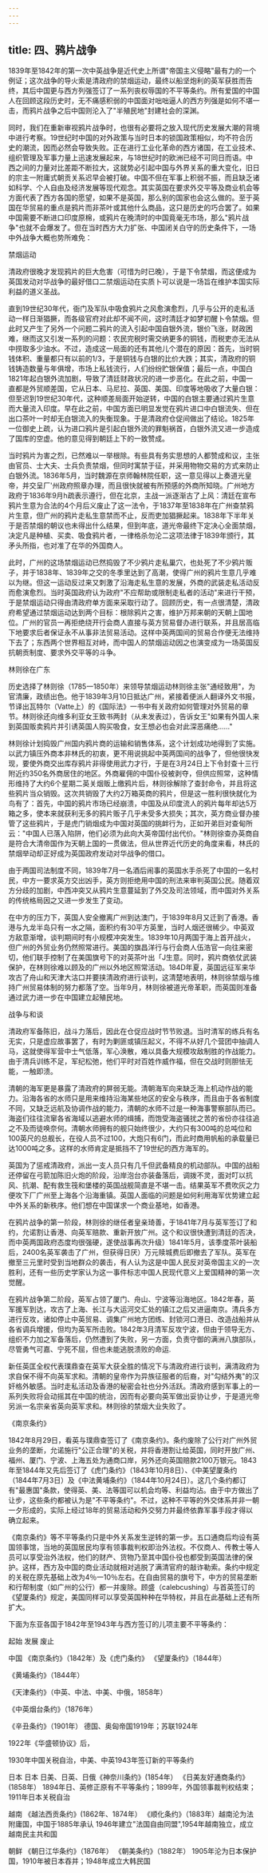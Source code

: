```yaml
---
---
---
```

title: 四、鸦片战争
---



1839年至1842年的第一次中英战争是近代史上所谓"帝国主义侵略"最有力的一个例证；这次战争的导火索是清政府的禁烟运动，最终以船坚炮利的英军获胜而告终，其后中国更与西方列强签订了一系列丧权辱国的不平等条约。所有爱国的中国人在回顾这段历史时，无不痛感积弱的中国面对咄咄逼人的西方列强是如何不堪一击，而鸦片战争之后中国则沦入了"半殖民地"封建社会的深渊。

同时，我们在重新审视鸦片战争时，也很有必要将之放入现代历史发展大潮的背境中进行考察。19世纪时中国的对外政策与当时日本的锁国政策相似，均不符合历史的潮流，因而必然会导致失败。正在进行工业化革命的西方诸国，在工业技术、组织管理及军事力量上迅速发展起来，与18世纪时的欧洲已经不可同日而语。中西之间的力量对比差距不断拉大，这就势必引起中国与外界关系的重大变化，旧日的宗主一附庸式朝贡关系迟早会被打破。中国不但在军事上积弱不振，而且缺乏诸如科学、个人自由及经济发展等现代观念。其实英国在要求外交平等及商业机会等方面代表了西方各国的愿望，如果不是英国，那么别的国家也会这么做的。至于英国在华贸易的重点是鸦片而非茶叶或其他什么商品，这只是历史的巧合罢了。如果中国需要不断进口印度原棉，或鸦片在晚清时的中国竟毫无市场，那么"鸦片战争"也就不会爆发了。但在当时西方大力扩张、中国闭关白守的历史条件下，一场中外战争大概也势所难免：

禁烟运动

清政府很晚才发现鸦片的巨大危害（可惜为时已晚），于是下令禁烟，而这便成为英国发动对华战争的最好借口二禁烟运动在实质卜可以说是一场旨在维护本国实际利益的道义圣战。

直到19世纪30年代，衙门及军队中吸食鸦片之风愈演愈烈，几乎与公开的走私活动一样日渐猖撅，而各级官府对此却不闻不间，这时清廷才如梦初醒卜令禁烟。但此时又产生了另外一个问题二鸦片的流入引起中国自银外流，银价飞涨，财政困难，继而这又引发一系列的问题：农民完税时需交纳更多的铜钱，而税吏亦无法从中捞取多少油水。不过，造成这一局面的还有其他儿个潜在的原因：首先，当时铜钱体积、重量都只有以前的1/3，于是铜钱与白银的比价大跌；其实，清政府的铜钱铸造数量与年俱增，市场上私钱流行，人们纷纷贮银保值；最后一点，中国白1821年起白银外流加剧，导致了清廷财政状况的进一步恶化。在此之前，中国一直都是外贸顺差国，它从日本、马尼拉、英国、美国、印度等地吸收了大量白银：但至迟到19世纪30年代，这种顺差局面开始逆转，中国的白银主要通过鸦片生意而大量流入印度。早在此之前，中国方面已明显发觉在鸦片进口中白银流失、但在出口茶叶一时却无白银流入的失衡现象。于是清政府仓促间做出了结论。1825年一位御史上疏，认为进口鸦片是引起白银外流的罪魁祸首，白银外流又进一步造成了国库的空虚。他的意见得到朝廷上下的一致赞成。

当时鸦片为害之烈，已然难以一举根除。有些具有务实思想的人都赞成和议，主张由官员、士大夫、士兵负责禁烟，但同时寓禁于征，并采用物物交易的方式来防止白银外流。1836年5月，当时魏源在京师翰林院任职，这一意见得以上奏道光皇帝，并交呈厂'州政府照章办理，而且很快就被有所预感的外商所知晓。广州地方政府于1836年9月h疏表示遵行，但在北京，主战一派逐渐古了上风：清廷在宣布鸦片生意为合法的4个月后义废止了这一法令，于1837年至1838年在广州查禁鸦片生意，但广州的鸦片走私生意禁而不止，反而吏加猖撅起来。1838年下半年关于是否禁烟的朝议也未得出什么结果，但到年底，道光帝最终下定决心全面禁烟，决定凡是种植、买卖、吸食鸦片者，一律格杀勿沦二这项法律于1839年颁行，其矛头所指，也对准了在华的外国商人。

此时，广州的这场禁烟运动已然捣毁了不少鸦片走私巢穴，也处死了不少鸦片贩子，并于1838年、1839年之交的冬季里达到了高潮，使得广州的鸦片生意几乎难以为继。但这一运动反过来又刺激了沿海走私生意的发展，外商的武装走私活动反而愈演愈烈。当时英国政府认为政府"不应帮助或限制走私者的活动"来进行干预，于是禁烟运动只得由清政府单方面来采取行动了。回顾历史，有一点很清楚，清政府希望通过禁烟运动达到两个目标：根除鸦片之害，维护万邦来朝的天朝上国地位。广州的官员一再拒绝绕开行会商人直接与英方贸易督办进行联系，并且居高临下地要求后者保证永不从事非法贸易活动。这样中英两国间的贸易合作便无法维持下去了；东西两个世界相互对峙，而中国人的禁烟运动因之也演变成为一场英国反抗朝贡制度、要求外交平等的斗争。

林则徐在广东

历史选择了林则徐（1785一1850年）来领导禁烟运动林则徐主张"通经致用"，为官清廉，政绩出色。他于1839年3月10日抵达广州，紧接着便派人翻译外文书报，节译出瓦特尔（Vatte上）的《国际法》一书中有关政府如何管理对外贸易的章节。林则徐还向维多利亚女王致书两封（从未发表过），告诉女王"如果有外国人来到英国贩卖鸦片并引诱英国人购买吸食，女王想必也会对此深恶痛绝……"

林则徐计划捣毁广州国内鸦片商的运输和销售体系，这个计划成功地得到了实施。以武力镇压外商本非林氏的初衷，更不用说挑起中英两国间的战争了，但他很快发现，要使外商交出库存鸦片非得使用武力才行，于是在3月24日上下令封查十三行附近约350名外商居住的地区。外商雇佣的中国仆役被剥夺，但供应照常，这种情形维持了大约6个星期二英关烟贩上缴鸦片后，林则徐解除了查封命令，并且将这些鸦片当众销毁。这次共销毁了大约2万箱英商的鸦片，但是这一胜利很快就化为鸟有了：首先，中国的鸦片市场已经崩溃，中国及从印度流人的鸦片每年却达5万箱之多，使本来就获利无多的鸦片贩子几乎未受多大损失；其次，英方商业督办接管了这些鸦片，于是虎门销烟成为中国对英国的挑衅行为，正如开弟巨对查甸所云："中国人已落入陷阱，他们必须为此向大英帝国付出代价。"林则徐查办英商自是符合大清帝国作为天朝上国的一贯做法，但从世界近代历史的角度来看，林氏的禁烟举动却正好成为英国政府发动对华战争的借口。

由于两国司法制度不同，1839年7月一名酒后闹事的英国水手杀死了中国的一名村民，中方一要求英方交出凶手，英方则拒绝用中国的刑法来审判英国公民。随着双方分歧的加剧，中西冲突又从鸦片生意蔓延到了外交及司法领域，而中国对外关系的传统格局因之又进一步发生了变动。

在中方的压力下，英国人安全撤离广州到达澳门，于1839年8月又迁到了香港。香港与九龙半岛只有一水之隔，面积约有30平方英里，当时人烟还很稀少。中英双方敌意渐增，谈判期间时有小规模冲突发生。1839年10月两国于海上首开战火，但广州的外贸业务仍然照常进行。美国的旗昌洋行与行会商人伍浩官一向往来密切，他们联手控制了在美国旗号下的对英茶叶出「J生意。同时，鸦片商依仗武装保护，在林则徐难以顾及的广州以外地区照常活动。184D年夏，英国远征军来华攻古了舟山和天津大沽口并要挟清政府进行谈判，这清楚地表明，林则徐禁烟与维持广州贸易体制的努力都落了空。当年9月，林则徐被道光帝革职，而英国则准备通过武力进一步在中国建立起殖民地。

战争与和谈

清政府军备陈旧，战斗力落后，因此在仓促应战时节节败退。当时清军的练兵有名无实，只是虚应故事罢了，有时为剿匪或镇压起义，不得不从好几个营团中抽调人马，这就使得军营中士气低落，军心涣散，难以具备大规模攻敌制胜的作战能力。由于清兵训练不足，军纪松弛，他们平时对百姓作威作福，但在交战时则胆怯无能，一触即溃。

清朝的海军更是暴露了清政府的屏弱无能。清朝海军向来缺乏海上机动作战的能力。沿海各省的水师只是用来维持沿海某些地区的安全与秩序，而且由于各省制度不同，又缺乏远航及协调作战的能力，清朝的水师不过是一种海事警察部队而已。海盗们往往流窜各省海域以逃避水师的缉捕，而饱受海盗骚扰之苦的省份亦往往追之不及而徒唤奈何。清朝水师拥有的舰只始终很少，大约只有300吨的总吨位和100英尺的总舰长，在役人员不过100，大炮只有6门，而此时商用帆船的承载量已达1000吨之多。这样的水师肯定是抵挡不了19世纪的西方海军的。

英国为了惩戒清政府，派出一支人员只有几千但武备精良的机动部队。中国的战船还停留在弓箭加陈旧火炮的阶段，沿岸泡台亦装备落后，调拨不灵，面对叮以抗风、抗潮、配有救生筏和堡楼的英国战舰简直是不堪一击。结果英军不费吹灰之力便攻下厂广州至上海各个沿海重镇。英国人面临的问题是如何利用海军优势建立起中外关系的新秩序。他们想在中国谋求一个商业基地，如香港。

在鸦片战争的第一阶段，林则徐的继任者皇亲琦善，于1841年7月与英军签订了和约，允诺割让香港、向英军赔款、重新开放广州。这个和议很快遭到清廷的否决，而中英两国政府态度均很强硬，遂使战事再次升级）1841年5月，该季度茶叶装船后，2400名英军袭击了广州，但获得日厌）万元赎城费后即撤去了军队。英军在撤至三元里时受到当地群众的袭击，有人认为这是中国人民反对英帝国主义的一次胜利，还有一些历史学家认为这一事件标志中国人民现代意义上爱国精神的第一次觉醒。

在鸦片战争第二阶段，英军占领了厦门、舟山、宁波等沿海地区。1842年春，英军援军到达，攻古了上海、长江与大运河交汇处的镇江之后又进逼南京。清兵多方进行反攻，诸如停止中英贸易、调集广州地方团练、封锁河口港日、改造战船并从各省调兵增援，但均为英军所击败。1842年3月清军反攻宁波，但由于领导无方、组织不力加之军备落后，仍然遭到了失败，另一方面，负责守御的满洲八旗部队，尽管勇气可嘉、宁死不屈，但也未能逃脱溃败的命运.

新任英匡全权代表璞鼎查在英军大获全胜的情况下与清政府进行谈判，满清政府为求自保不得不向英军求和。清朝的皇帝作为异族征服者的后裔，对"勾结外夷"的汉奸格外敏感。当时走私活动及香港的秘密会社也分外活跃。清政府感到军事上的一系列失败将会动摇其在中国的统治，因而有必要向英军做出妥协让步，于是道光帝另派一名宗亲省英向英军求和。林则徐的禁烟大业失败了。

《南京条约》

1842年8月29日，看英与璞鼎查签订了《南京条约》。条约废除了公行对广州外贸业务的垄断，允诺施行"公正合理"的关税，并将香港割让给英国，同时开放广州、福州、厦门、宁波、上海五处为通商口岸，另外还向英国赔款2100万银元。1843年至1844年又先后签订了《虎门条约》（1843年10月8日）、《中美望厦条约（1844年7月3日）及《中法黄埔条约》（1844年10月24日）。这几个条约都订有"最惠国"条款，使得英、美、法等国可以机会均等、利益均沾。由于中方做出了让步，这些条约都被认为是"不平等条约"。不过，这种不平等的外交体系并非一朝一夕形成的，实际上经过18年的贸易活动和外交努力并最终依靠军事手段才得以确立起来。

《南京条约》等不平等条约只是中外关系发生逆转的第一步。五口通商后均设有英国领事馆，当地的英国居民均享有领事裁判权即治外法权。不仅商人、传教士等人员可以享受治外法权，他们的财产、货物乃至其中国仆役也都受到英国法律的保护。这样，西方及中国的商业活动就相对逃脱了满清官府的敲诈勒索。条约中规定的关税在原先基础上改为4％一10％左右。在自由贸易的旗号下，中方的贸易垄断和行帮制度（如广州的公行）都一并废除。顾盛（calebcushing）与首英签订的《望厦条约》规定，美国同样可以享受英国种种在华特权，并且在此基础上还有所扩大。

下面为东亚各国于1842年至1943年与西方签订的儿项主要不平等条约：

起始	发展	废止

中国	《南京条约》（1842年）及《虎门条约》	《望厦条约》（1844年）

《黄埔条约》（1844年）

《天津条约》（中英、中法、中美、中俄，1858年）

《中英烟台条约》（1876年）

《辛丑条约》（1901年）	德国、奥匈帝国1919年；苏联1924年

1922年《华盛顿协议》后，

1930年中国关税自治，中美、中英1943年签订新的平等条约

日本	日本	日美、日英、日俄《神奈川条约》(1854年）	《日美友好通商条约》(1858年）	1894年日、英修正原有不平等条约；1899年，外国领事裁判权结束；1911年日本关税自治

越南	《越法西贡条约》(1862年、1874年）	《顺化条约》（1883年）越南沦为法附庸国，中国于1885年承认	1946年建立"法国自由同盟",1954年越南独立，成立越南民主共和国

朝鲜	《朝日江华条约》（1876年）	《朝美条约》（1882年）	1905年沦为日本保护国，1910年被日本吞并；1948年成立大韩民国